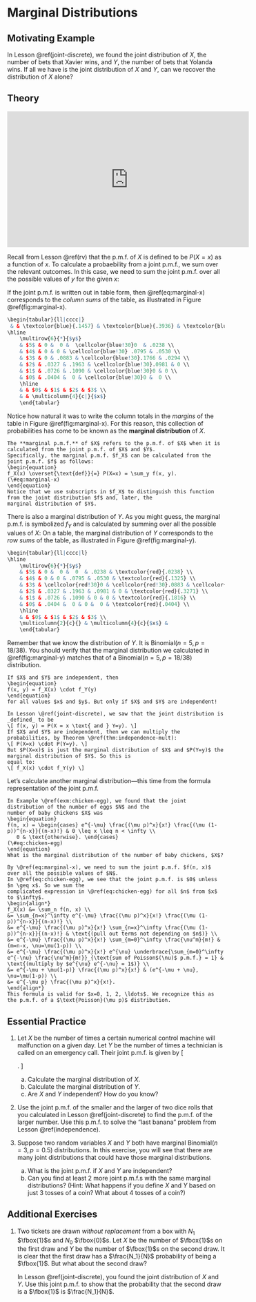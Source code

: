 # Marginal Distributions {#marginal-discrete}

## Motivating Example {-}

In Lesson \@ref(joint-discrete), we found the joint distribution of $X$, the number of bets that Xavier wins, and 
$Y$, the number of bets that Yolanda wins. If all we have is the joint distribution of $X$ and $Y$, can we recover the 
distribution of $X$ alone?


## Theory {-}

<iframe width="560" height="315" src="https://www.youtube.com/embed/cMgjahoMGrw" frameborder="0" allow="accelerometer; autoplay; encrypted-media; gyroscope; picture-in-picture" allowfullscreen></iframe>

Recall from Lesson \@ref(rv) that the p.m.f. of $X$ is defined to be $P(X = x)$ as a function of $x$. 
To calculate a probaebility from a joint p.m.f., we sum over the relevant outcomes. 
In this case, we need to sum the joint p.m.f. over all the possible values of $y$ for the 
given $x$:
\begin{equation} 
P(X = x) = \sum_y f(x, y).
(\#eq:marginal-x-example)
\end{equation}

If the joint p.m.f. is written out in table form, then \@ref(eq:marginal-x) corresponds to the _column sums_
of the table, as illustrated in Figure \@ref(fig:marginal-x).
```r
\begin{tabular}{ll|cccc|}
 & & \textcolor{blue}{.1457} & \textcolor{blue}{.3936} & \textcolor{blue}{.3542} & \textcolor{blue}{.1062} \\
\hline
	\multirow{6}{*}{$y$} 
	& $5$ & 0 &  0 &  \cellcolor{blue!30}0  & .0238 \\
	& $4$ & 0 & 0 & \cellcolor{blue!30} .0795 & .0530 \\
	& $3$ & 0 & .0883 & \cellcolor{blue!30}.1766 & .0294 \\
	& $2$ & .0327 & .1963 & \cellcolor{blue!30}.0981 & 0 \\
	& $1$ & .0726 & .1090 & \cellcolor{blue!30}0 & 0 \\
	& $0$ & .0404 &  0 & \cellcolor{blue!30}0 &  0 \\
	\hline
	& & $0$ & $1$ & $2$ & $3$ \\
	& & \multicolumn{4}{c|}{$x$} 
	\end{tabular}
```

Notice how natural it was to write the column totals in the _margins_ of the table in Figure \@ref(fig:marginal-x). For this 
reason, this collection of probabilities has come to be known as the **marginal distribution** of $X$.

```definition
The **marginal p.m.f.** of $X$ refers to the p.m.f. of $X$ when it is calculated from the joint p.m.f. of $X$ and $Y$. 
Specifically, the marginal p.m.f. $f_X$ can be calculated from the joint p.m.f. $f$ as follows:
\begin{equation} 
f_X(x) \overset{\text{def}}{=} P(X=x) = \sum_y f(x, y).
(\#eq:marginal-x)
\end{equation}
Notice that we use subscripts in $f_X$ to distinguish this function from the joint distribution $f$ and, later, the 
marginal distribution of $Y$.
```

There is also a marginal distribution of $Y$. As you might guess, the marginal p.m.f. is 
symbolized $f_Y$ and is calculated by summing over all the possible values of $X$:
\begin{equation} 
f_Y(y) \overset{\text{def}}{=} P(Y=y) = \sum_x f(x, y).
(\#eq:marginal-y)
\end{equation}
On a table, the marginal distribution of $Y$ corresponds to the _row sums_ of the table,
as illustrated in Figure \@ref(fig:marginal-y).

```r
\begin{tabular}{ll|cccc|l}
\hline
	\multirow{6}{*}{$y$} 
	& $5$ & 0 &  0 &  0  & .0238 & \textcolor{red}{.0238} \\
	& $4$ & 0 & 0 & .0795 & .0530 & \textcolor{red}{.1325} \\
	& $3$ & \cellcolor{red!30}0 & \cellcolor{red!30}.0883 & \cellcolor{red!30}.1766 & \cellcolor{red!30}.0294 & \textcolor{red}{.2943} \\
	& $2$ & .0327 & .1963 & .0981 & 0 & \textcolor{red}{.3271} \\
	& $1$ & .0726 & .1090 & 0 & 0 & \textcolor{red}{.1816} \\
	& $0$ & .0404 &  0 & 0 &  0 & \textcolor{red}{.0404} \\
	\hline
	& & $0$ & $1$ & $2$ & $3$ \\
	\multicolumn{2}{c}{} & \multicolumn{4}{c}{$x$} &
	\end{tabular}
```

Remember that we know the distribution of $Y$. It is $\text{Binomial}(n=5, p=18/38)$. You 
should verify that the marginal distribution we calculated in \@ref(fig:marginal-y) matches 
that of a $\text{Binomial}(n=5, p=18/38)$ distribution.

```theorem
If $X$ and $Y$ are independent, then 
\begin{equation}
f(x, y) = f_X(x) \cdot f_Y(y)
\end{equation}
for all values $x$ and $y$. But only if $X$ and $Y$ are independent!
```

```proof
In Lesson \@ref(joint-discrete), we saw that the joint distribution is _defined_ to be 
\[ f(x, y) = P(X = x \text{ and } Y=y). \]
If $X$ and $Y$ are independent, then we can multiply the probabilities, by Theorem \@ref(thm:independence-mult):
\[ P(X=x) \cdot P(Y=y). \]
But $P(X=x)$ is just the marginal distribution of $X$ and $P(Y=y)$ the marginal distribution of $Y$. So this is 
equal to:
\[ f_X(x) \cdot f_Y(y) \]
```


Let's calculate another marginal distribution---this time from the formula representation of the joint p.m.f.

```example
In Example \@ref(exm:chicken-egg), we found that the joint distribution of the number of eggs $N$ and the 
number of baby chickens $X$ was
\begin{equation}
f(n, x) = \begin{cases} e^{-\mu} \frac{(\mu p)^x}{x!} \frac{(\mu (1-p))^{n-x}}{(n-x)!} & 0 \leq x \leq n < \infty \\
   0 & \text{otherwise}. \end{cases}
(\#eq:chicken-egg)
\end{equation}
What is the marginal distribution of the number of baby chickens, $X$?
```

```solution
By \@ref(eq:marginal-x), we need to sum the joint p.m.f. $f(n, x)$ over all the possible values of $N$. 
In \@ref(eq:chicken-egg), we see that the joint p.m.f. is $0$ unless $n \geq x$. So we sum the 
complicated expression in \@ref(eq:chicken-egg) for all $n$ from $x$ to $\infty$.
\begin{align*}
f_X(x) &= \sum_n f(n, x) \\
&= \sum_{n=x}^\infty e^{-\mu} \frac{(\mu p)^x}{x!} \frac{(\mu (1-p))^{n-x}}{(n-x)!} \\
&= e^{-\mu} \frac{(\mu p)^x}{x!} \sum_{n=x}^\infty \frac{(\mu (1-p))^{n-x}}{(n-x)!} & \text{(pull out terms not depending on $n$)} \\
&= e^{-\mu} \frac{(\mu p)^x}{x!} \sum_{m=0}^\infty \frac{\nu^m}{m!} & (m=n-x, \nu=\mu(1-p)) \\
&= e^{-\mu} \frac{(\mu p)^x}{x!} e^{\nu} \underbrace{\sum_{m=0}^\infty e^{-\nu} \frac{\nu^m}{m!}}_{\text{sum of Poisson$(\nu)$ p.m.f.} = 1} & \text{(multiply by $e^{\nu} e^{-\nu} = 1$)} \\
&= e^{-\mu + \mu(1-p)} \frac{(\mu p)^x}{x!} & (e^{-\mu + \nu}, \nu=\mu(1-p)) \\
&= e^{-\mu p} \frac{(\mu p)^x}{x!}.
\end{align*}
This formula is valid for $x=0, 1, 2, \ldots$. We recognize this as the p.m.f. of a $\text{Poisson}(\mu p)$ distribution.
```


## Essential Practice {-}

1. Let $X$ be the number of times a certain numerical control 
machine will malfunction on a given day. Let $Y$ be the number of times 
a technician is called on an emergency call. Their joint p.m.f. is given by 
\[ \begin{array}{rr|cccc}
  & 5 & 0 & .20 & .10  \\
y & 3 & .05 & .10 & .35  \\
  & 1 & .05 & .05 & .10 \\
\hline
& & 1 & 2 & 3\\
& &  & x
\end{array}. \]
    a. Calculate the marginal distribution of $X$.
    b. Calculate the marginal distribution of $Y$.
    c. Are $X$ and $Y$ independent? How do you know?
    
2. Use the joint p.m.f. of the smaller and the larger of two dice rolls that you calculated in 
Lesson \@ref(joint-discrete) to find the p.m.f. of the larger number. Use this p.m.f. to 
solve the "last banana" problem from Lesson \@ref(independence).

3. Suppose two random variables $X$ and $Y$ both have marginal $\text{Binomial}(n=3, p=0.5)$ 
distributions. In this exercise, you will see that there are many joint distributions that could 
have those marginal distributions.
    a. What is the joint p.m.f. if $X$ and $Y$ are independent?
    b. Can you find at least 2 more joint p.m.f.s with the same marginal distributions?
    (Hint: What happens if you define $X$ and $Y$ based on just 3 tosses of a coin? What about 4 tosses of a coin?)

## Additional Exercises {-}

1. Two tickets are drawn _without replacement_ from a box with $N_1$ $\fbox{1}$s and $N_0$ $\fbox{0}$s. 
Let $X$ be the number of $\fbox{1}$s on the first draw and $Y$ be the number of $\fbox{1}$s on the second draw. 
It is clear that the first draw has a $\frac{N_1}{N}$ probability of being a $\fbox{1}$. But what about the 
second draw?

    In Lesson \@ref(joint-discrete), you found the joint distribution of $X$ and $Y$. Use this joint p.m.f. to show 
that the probability that the second draw is a $\fbox{1}$ is $\frac{N_1}{N}$.
